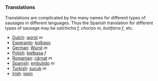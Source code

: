 ===Translations===
Translations are complicated by the many names for different types of sausages in different languages. Thus the Spanish translation for different types of sausage may be ''salchicha f, chorizo m, butifarra f'', etc. 

*[[Dutch]]: [[worst]] ''m''
*[[Esperanto]]: [[kolbaso]]
*[[German]]: [[Wurst]] ''m''
*[[Polish]]: [[kiełbasa]] ''f''
*[[Romanian]]: [[cârnat]] ''m''
*[[Spanish]]: [[embutido]] ''m''
*[[Turkish]]: [[sucuk]] ''m''
*[[Irish]]: [[ispín]]